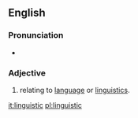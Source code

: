 ==English==

===Pronunciation===
*{{audio|en-us-linguistic.ogg|Audio (US)}}

===Adjective===
#relating to [[language]] or [[linguistics]]. <br>

{{stub|linguistics}}

[[it:linguistic]]
[[pl:linguistic]]